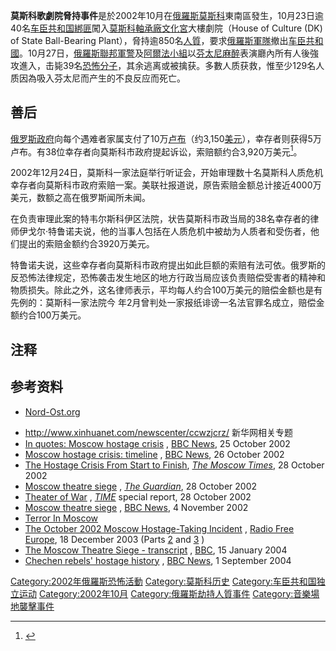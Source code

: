 {{expand|time=2010-12-02T11:50:36+00:00}}
{{Infobox civilian attack
|title=莫斯科歌劇院脅持事件
|image= <!-- 檔案不存在 Moscow Siege, 2002.jpg ，可從英文維基百科取得 -->
|image_size = 260px
|caption= 2002 年莫斯科歌劇院脅持事件期間，俄羅斯特種部隊攻進了杜布羅夫卡劇院。
|location={{RUS}}[[莫斯科|莫斯科]]
|partof={{le|俄羅斯恐怖主義|Terrorism in Russia}}與[[伊斯蘭恐怖主義|伊斯蘭恐怖主義]]
|coordinates={{Coord|55|43|34|N|37|40|24|E|display=inline,title|region:RU-MOW_scale:50000_type:event_source:dewiki}}
|target=莫斯科杜布羅夫卡劇院
|date= {{start date and age|2002|10|23|df=yes}}
|time=
|timezone=
|type=[[人質|人質]]挾持
|fatalities=170至244人<br />俄羅斯官方指共有40名兇嫌與131名平民於突襲期間或其後幾天死亡
|injuries=逾700人
|perps= {{le|伊斯蘭特別使命軍團|Special Purpose Islamic Regiment}}<br /> <hr />莫薩爾·巴拉耶夫{{small|（領袖）}}{{KIA}}<br/>阿布·巴卡爾{{small|（副領袖）}}{{KIA}} <br/>[[沙米爾·巴薩耶夫|沙米爾·巴薩耶夫]]{{small|（其他召集人）}}
|motive=[[車臣|車臣]]獨立、俄羅斯自車臣撤軍
}}
'''莫斯科歌劇院脅持事件'''是於2002年10月在[[俄羅斯|俄羅斯]][[莫斯科|莫斯科]]東南區發生，10月23日逾40名[[车臣共和国|车臣共和国]][[綁匪|綁匪]]闖入[[莫斯科軸承廠文化宮|莫斯科軸承廠文化宮]]大樓劇院（House of Culture (DK) of State Ball-Bearing Plant），脅持逾850名[[人質|人質]]，要求[[俄羅斯軍隊|俄羅斯軍隊]]撤出[[车臣共和國|车臣共和國]]。10月27日，[[俄羅斯聯邦|俄羅斯聯邦]][[軍警|軍警]]及[[阿爾法小組|阿爾法小組]]以[[芬太尼|芬太尼]][[麻醉|麻醉]]表演廳內所有人後強攻進入，击毙39名[[恐怖分子|恐怖分子]]，其余逃离或被擒获。多數人质获救，惟至少129名人质因為吸入芬太尼而产生的不良反应而死亡。

== 善后 ==
[[俄罗斯政府|俄罗斯政府]]向每个遇难者家属支付了10万[[卢布|卢布]]（约3,150[[美元|美元]]），幸存者则获得5万卢布。有38位幸存者向莫斯科市政府提起诉讼，索赔额约合3,920万美元<ref>{{cite web|url=http://news.xinhuanet.com/newscenter/2002-12/25/content_669777.htm|title=莫斯科人质案幸存者向政府索赔4000万美元|publisher=新华网 新华社供《新闻晚报》特稿|author=|date=2002-12-25|accessdate=2010-11-20|language=Zh-hans|deadurl=yes|archiveurl=https://web.archive.org/web/20101215065530/http://news.xinhuanet.com/newscenter/2002-12/25/content_669777.htm|archivedate=2010-12-15}}</ref>。

2002年12月24日，莫斯科一家法庭举行听证会，开始审理数十名莫斯科人质危机幸存者向莫斯科市政府索赔一案。美联社报道说，原告索赔金额总计接近4000万美元，数额之高在俄罗斯闻所未闻。

在负责审理此案的特韦尔斯科伊区法院，状告莫斯科市政当局的38名幸存者的律师伊戈尔·特鲁诺夫说，他的当事人包括在人质危机中被劫为人质者和受伤者，他们提出的索赔金额约合3920万美元。

特鲁诺夫说，这些幸存者向莫斯科市政府提出如此巨额的索赔有法可依。俄罗斯的反恐怖法律规定，恐怖袭击发生地区的地方行政当局应该负责赔偿受害者的精神和物质损失。除此之外，这名律师表示，平均每人约合100万美元的赔偿金额也是有先例的：莫斯科一家法院今 年2月曾判处一家报纸诽谤一名法官罪名成立，赔偿金额约合100万美元。

== 注释 ==
<references/>

== 参考资料 ==
* {{ru icon}} [http://nord-ost.org/ Nord-Ost.org] {{Wayback|url=http://nord-ost.org/ |date=20220314213317 }}
* http://www.xinhuanet.com/newscenter/ccwzjcrz/ {{Wayback|url=http://www.xinhuanet.com/newscenter/ccwzjcrz/ |date=20210110121937 }} 新华网相关专题
* [http://news.bbc.co.uk/2/hi/europe/2358667.stm In quotes: Moscow hostage crisis] {{Wayback|url=http://news.bbc.co.uk/2/hi/europe/2358667.stm |date=20210110121942 }}, [[BBC_News|BBC News]], 25 October 2002
* [http://news.bbc.co.uk/2/hi/europe/2363507.stm Moscow hostage crisis: timeline] {{Wayback|url=http://news.bbc.co.uk/2/hi/europe/2363507.stm |date=20210110121947 }}, [[BBC_News|BBC News]], 26 October 2002
* [https://web.archive.org/web/20080814164946/http://www.moscowtimes.ru/article/850/49/242572.htm The Hostage Crisis From Start to Finish], ''[[The_Moscow_Times|The Moscow Times]]'', 28 October 2002
* [http://www.guardian.co.uk/world/2002/oct/28/chechnya.russia6 Moscow theatre siege] {{Wayback|url=http://www.guardian.co.uk/world/2002/oct/28/chechnya.russia6 |date=20121112143047 }}, ''[[The_Guardian|The Guardian]]'', 28 October 2002
* [http://www.time.com/time/europe/magazine/2002/1104/cover/story.html Theater of War] {{Wayback|url=http://www.time.com/time/europe/magazine/2002/1104/cover/story.html |date=20071026104302 }}, ''[[TIME_Magazine|TIME]]'' special report, 28 October 2002
* [http://news.bbc.co.uk/2/hi/europe/2362609.stm Moscow theatre siege] {{Wayback|url=http://news.bbc.co.uk/2/hi/europe/2362609.stm |date=20210110122037 }}, [[BBC_News|BBC News]], 4 November 2002
* [http://www.cbsnews.com/stories/2003/10/24/60minutes/main579840.shtml Terror In Moscow] {{Wayback|url=http://www.cbsnews.com/stories/2003/10/24/60minutes/main579840.shtml |date=20120801030026 }}
* [http://www.rferl.org/reports/corruptionwatch/2003/12/42-181203.asp The October 2002 Moscow Hostage-Taking Incident] {{Wayback|url=http://www.rferl.org/reports/corruptionwatch/2003/12/42-181203.asp |date=20080624065751 }}, [[Radio_Free_Europe|Radio Free Europe]], 18 December 2003 (Parts [http://www.rferl.org/reports/corruptionwatch/2004/01/1-080104.asp 2] {{Wayback|url=http://www.rferl.org/reports/corruptionwatch/2004/01/1-080104.asp |date=20080624071058 }} and [http://www.rferl.org/reports/corruptionwatch/2004/01/2-150104.asp 3] {{Wayback|url=http://www.rferl.org/reports/corruptionwatch/2004/01/2-150104.asp |date=20080624072340 }})
* [http://www.bbc.co.uk/science/horizon/2004/moscowtheatretrans.shtml The Moscow Theatre Siege - transcript] {{Wayback|url=http://www.bbc.co.uk/science/horizon/2004/moscowtheatretrans.shtml |date=20190907043031 }}, [[BBC|BBC]], 15 January 2004
* [http://news.bbc.co.uk/2/hi/europe/2357109.stm Chechen rebels' hostage history] {{Wayback|url=http://news.bbc.co.uk/2/hi/europe/2357109.stm |date=20100420230115 }}, [[BBC_News|BBC News]], 1 September 2004
{{車臣戰爭}}

[[Category:2002年俄羅斯恐怖活動|Category:2002年俄羅斯恐怖活動]]
[[Category:莫斯科历史|Category:莫斯科历史]]
[[Category:车臣共和国独立运动|Category:车臣共和国独立运动]]
[[Category:2002年10月|Category:2002年10月]]
[[Category:俄羅斯劫持人質事件|Category:俄羅斯劫持人質事件]]
[[Category:音樂場地襲擊事件|Category:音樂場地襲擊事件]]